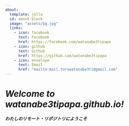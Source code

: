 ```yaml
---
about:
  template: jolla
  id: about-block
  image: "assets/bg.jpg"
  links:
    - icon: facebook
      text: Facebook
      href: https://facebook.com/watanabe3tipapa 
    - icon: github
      text: Github
      href: https://github.com/watanabe3tipapa
    - icon: envelope
      text: Email
      href: "mailto:mail.toruwatanabe3ti@gmail.com"  
---
```


::: {#about-block}
:::

# *Welcome to watanabe3tipapa.github.io!*

***わたしのリモート・リポジトリにようこそ***